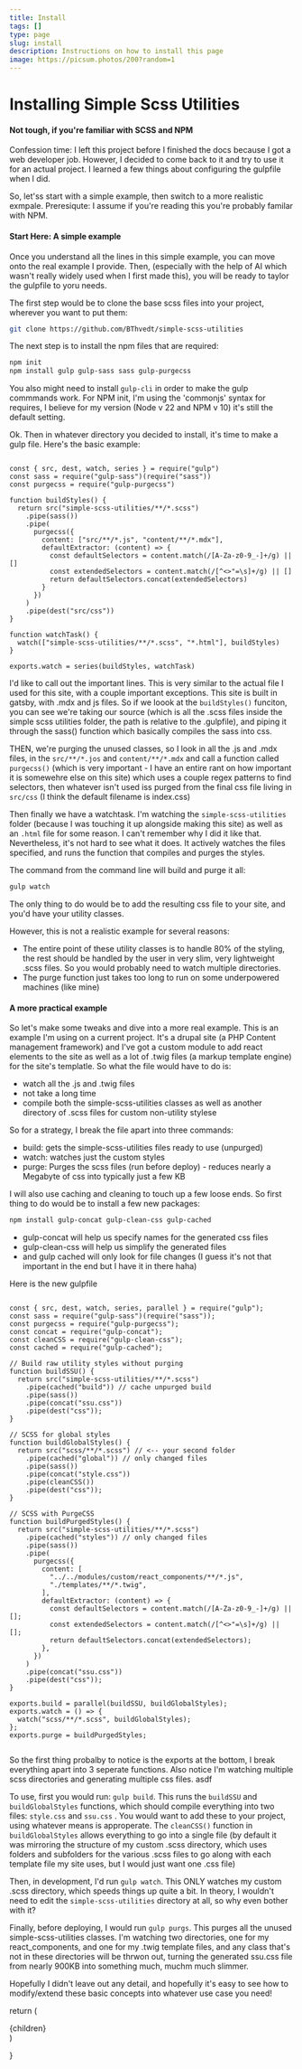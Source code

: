 ---
title: Install
tags: []
type: page
slug: install
description: Instructions on how to install this page
image: https://picsum.photos/200?random=1
---


# Installing Simple Scss Utilities

#### Not tough, if you're familiar with SCSS and NPM

<div className="max-w-42 mx-auto text-lg line-height-xl">
Confession time: I left this project before I finished the docs because I got a web developer job. However, I decided to come back to it and try to use it for an actual project. I learned a few things about configuring the gulpfile when I did.

So, let'ss start with a simple example, then switch to a more realistic exmpale. Preresiqute: I assume if you're reading this you're probably familar with NPM.

#### Start Here: A simple example

Once you understand all the lines in this simple example, you can move onto the real example I provide. Then, (especially with the help of AI which wasn't really widely used when I first made this), you will be ready to taylor the gulpfile to yoru needs.

The first step would be to clone the base scss files into your project, wherever you want to put them:

<CodeWrapper title="Clone the repo">

```bash
git clone https://github.com/BThvedt/simple-scss-utilities
```

</CodeWrapper>

The next step is to install the npm files that are required:

<CodeWrapper title="Install NPM Packages">

```bash
npm init
npm install gulp gulp-sass sass gulp-purgecss
```

</CodeWrapper>

You also might need to install `gulp-cli` in order to make the gulp commmands work. For NPM init, I'm using the 'commonjs' syntax for requires, I believe for my version (Node v 22 and NPM v 10) it's still the default setting.

Ok. Then in whatever directory you decided to install, it's time to make a gulp file. Here's the basic example:

<div className = "text-md line-height-md">
<CodeWrapper title="gulpfile.js" addExtraMarginUnderTitle="True">

```JS

const { src, dest, watch, series } = require("gulp")
const sass = require("gulp-sass")(require("sass"))
const purgecss = require("gulp-purgecss")

function buildStyles() {
  return src("simple-scss-utilities/**/*.scss")
    .pipe(sass())
    .pipe(
      purgecss({
        content: ["src/**/*.js", "content/**/*.mdx"],
        defaultExtractor: (content) => {
          const defaultSelectors = content.match(/[A-Za-z0-9_-]+/g) || []
          const extendedSelectors = content.match(/[^<>"=\s]+/g) || []
          return defaultSelectors.concat(extendedSelectors)
        }
      })
    )
    .pipe(dest("src/css"))
}

function watchTask() {
  watch(["simple-scss-utilities/**/*.scss", "*.html"], buildStyles)
}

exports.watch = series(buildStyles, watchTask)

```

</CodeWrapper>
</div>

I'd like to call out the important lines. This is very similar to the actual file I used for this site, with a couple important exceptions. This site is built in gatsby, with .mdx and js files. So if we loook at the `buildStyles()` funciton, you can see we're taking our source (which is all the .scss files inside the simple scss utilities folder, the path is relative to the .gulpfile), and piping it through the sass() function which basically compiles the sass into css.

THEN, we're purging the unused classes, so I look in all the .js and .mdx files, in the `src/**/*.jos` and `content/**/*.mdx` and call a function called `purgecss()` (which is very important - I have an entire rant on how important it is somewehre else on this site) which uses a couple regex patterns to find selectors, then whatever isn't used iss purged from the final css file living in `src/css` (I think the default filename is index.css)

Then finally we have a watchtask. I'm watching the `simple-scss-utilities` folder (because I was touching it up alongside making this site) as well as an `.html` file for some reason. I can't remember why I did it like that. Nevertheless, it's not hard to see what it does. It actively watches the files specified, and runs the function that compiles and purges the styles.

The command from the command line will build and purge it all:

<CodeWrapper title="Run Gulp">

```bash
gulp watch
```

</CodeWrapper>

The only thing to do would be to add the resulting css file to your site, and you'd have your utility classes.

However, this is not a realistic example for several reasons:

- The entire point of these utility classes is to handle 80% of the styling, the rest should be handled by the user in very slim, very lightweight .scss files. So you would probably need to watch multiple directories.
- The purge function just takes too long to run on some underpowered machines (like mine)

#### A more practical example

So let's make some tweaks and dive into a more real example. This is an example I'm using on a current project. It's a drupal site (a PHP Content management framework) and I've got a custom module to add react elements to the site as well as a lot of .twig files (a markup template engine) for the site's templatle. So what the file would have to do is:

- watch all the .js and .twig files
- not take a long time
- compile both the simple-scss-utilities classes as well as another directory of .scss files for custom non-utility stylese

So for a strategy, I break the file apart into three commands:

- build: gets the simple-scss-utilities files ready to use (unpurged)
- watch: watches just the custom styles
- purge: Purges the scss files (run before deploy) - reduces nearly a Megabyte of css into typically just a few KB

I will also use caching and cleaning to touch up a few loose ends. So first thing to do would be to install a few new packages:

<CodeWrapper title="A couple more packages">

```bash
npm install gulp-concat gulp-clean-css gulp-cached
```

</CodeWrapper>

- gulp-concat will help us specify names for the generated css files
- gulp-clean-css will help us simplify the generated files
- and gulp cached will only look for file changes (I guess it's not that important in the end but I have it in there haha)

Here is the new gulpfile

<div className = "text-md line-height-md">
<CodeWrapper title="gulpfile.js" addExtraMarginUnderTitle="True">

```JS

const { src, dest, watch, series, parallel } = require("gulp");
const sass = require("gulp-sass")(require("sass"));
const purgecss = require("gulp-purgecss");
const concat = require("gulp-concat");
const cleanCSS = require("gulp-clean-css");
const cached = require("gulp-cached");

// Build raw utility styles without purging
function buildSSU() {
  return src("simple-scss-utilities/**/*.scss")
    .pipe(cached("build")) // cache unpurged build
    .pipe(sass())
    .pipe(concat("ssu.css"))
    .pipe(dest("css"));
}

// SCSS for global styles
function buildGlobalStyles() {
  return src("scss/**/*.scss") // <-- your second folder
    .pipe(cached("global")) // only changed files
    .pipe(sass())
    .pipe(concat("style.css"))
    .pipe(cleanCSS())
    .pipe(dest("css"));
}

// SCSS with PurgeCSS
function buildPurgedStyles() {
  return src("simple-scss-utilities/**/*.scss")
    .pipe(cached("styles")) // only changed files
    .pipe(sass())
    .pipe(
      purgecss({
        content: [
          "../../modules/custom/react_components/**/*.js",
          "./templates/**/*.twig",
        ],
        defaultExtractor: (content) => {
          const defaultSelectors = content.match(/[A-Za-z0-9_-]+/g) || [];
          const extendedSelectors = content.match(/[^<>"=\s]+/g) || [];
          return defaultSelectors.concat(extendedSelectors);
        },
      })
    )
    .pipe(concat("ssu.css"))
    .pipe(dest("css"));
}

exports.build = parallel(buildSSU, buildGlobalStyles);
exports.watch = () => {
  watch("scss/**/*.scss", buildGlobalStyles);
};
exports.purge = buildPurgedStyles;


```

</CodeWrapper>
</div>

So the first thing probalby to notice is the exports at the bottom, I break everything apart into 3 seperate functions. Also notice I'm watching multiple scss directories and generating multiple css files. asdf

To use, first you would run: `gulp build`. This runs the `buildSSU` and `buildGlobalStyles` functions, which should compile everything into two files: `style.css` and `ssu.css` . You would want to add these to your project, using whatever means is approperate. The `cleanCSS()` function in `buildGlobalStyles` allows everything to go into a single file (by default it was mirroring the structure of my custom .scss directory, which uses folders and subfolders for the various .scss files to go along with each template file my site uses, but I would just want one .css file)

Then, in development, I'd run `gulp watch`. This ONLY watches my custom .scss directory, which speeds things up quite a bit. In theory, I wouldn't need to edit the `simple-scss-utilities` directory at all, so why even bother with it?

Finally, before deploying, I would run `gulp purgs`. This purges all the unused simple-scss-utilities classes. I'm watching two directories, one for my react_components, and one for my .twig template files, and any class that's not in these directories will be thrwon out, turning the generated ssu.css file from nearly 900KB into something much, muchm much slimmer.

Hopefully I didn't leave out any detail, and hopefully it's easy to see how to modify/extend these basic concepts into whatever use case you need!

</div>

  return (
    <ImportedLayout>
      <main className="p-xl">{children}</main>
    </ImportedLayout>
  )

}
